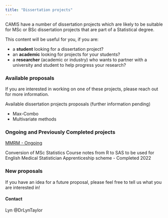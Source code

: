 ```yaml
---
title: "Dissertation projects"
---
```


CAMIS have a number of dissertation projects which are likely to be suitable for MSc or BSc dissertation projects that are part of a Statistical degree.

This content will be useful for you, if you are:

-   a **student** looking for a dissertation project?
-   an **academic** looking for projects for your students?
-   a **researcher** (academic or industry) who wants to partner with a university and student to help progress your research?

### Available proposals

If you are interested in working on one of these projects, please reach out for more information.

Available dissertation projects proposals (further information pending)

-   Max-Combo
-   Multivariate methods

### Ongoing and Previously Completed projects

[MMRM - Ongoing](https://github.com/PSIAIMS/CAMIS/tree/main/non_website_content/dissertations/202406_MMRM.qmd)

Conversion of MSc Statistics Course notes from R to SAS to be used for English Medical Statistician Apprenticeship scheme - Completed 2022

### New proposals

If you have an idea for a future proposal, please feel free to tell us what you are interested in!

#### Contact

Lyn @DrLynTaylor
